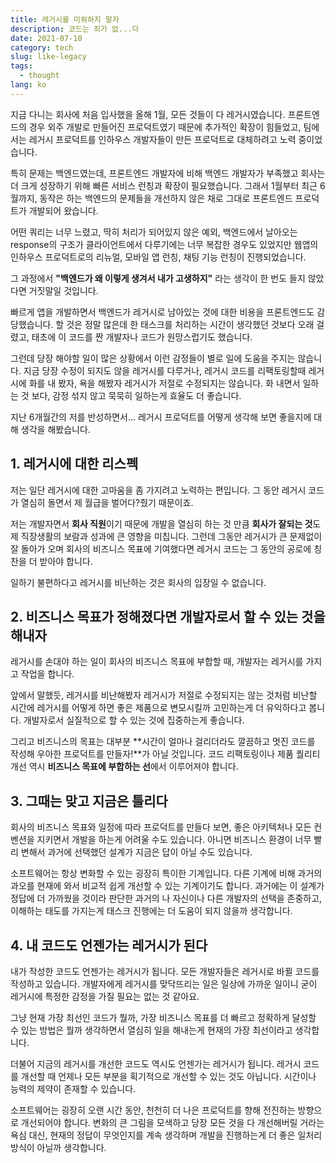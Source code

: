 ```yaml
---
title: 레거시를 미워하지 말자
description: 코드는 죄가 없...다
date: 2021-07-10
category: tech
slug: like-legacy
tags:
  - thought
lang: ko
---
```


지금 다니는 회사에 처음 입사했을 올해 1월, 모든 것들이 다 레거시였습니다. 프론트엔드의 경우 외주 개발로 만들어진 프로덕트였기 때문에 추가적인 확장이 힘들었고, 팀에서는 레거시 프로덕트를 인하우스 개발자들이 만든 프로덕트로 대체하려고 노력 중이었습니다.

특히 문제는 백엔드였는데, 프론트엔드 개발자에 비해 백엔드 개발자가 부족했고 회사는 더 크게 성장하기 위해 빠른 서비스 런칭과 확장이 필요했습니다. 그래서 1월부터 최근 6월까지, 동작은 하는 백엔드의 문제들을 개선하지 않은 채로 그대로 프론트엔드 프로덕트가 개발되어 왔습니다.

어떤 쿼리는 너무 느렸고, 딱히 처리가 되어있지 않은 예외, 백엔드에서 날아오는 response의 구조가 클라이언트에서 다루기에는 너무 복잡한 경우도 있었지만 웹앱의 인하우스 프로덕트로의 리뉴얼, 모바일 앱 런칭, 채팅 기능 런칭이 진행되었습니다.

그 과정에서 **"백엔드가 왜 이렇게 생겨서 내가 고생하지"** 라는 생각이 한 번도 들지 않았다면 거짓말일 것입니다.

빠르게 앱을 개발하면서 백엔드가 레거시로 남아있는 것에 대한 비용을 프론트엔드도 감당했습니다. 할 것은 정말 많은데 한 태스크를 처리하는 시간이 생각했던 것보다 오래 걸렸고, 태초에 이 코드를 짠 개발자나 코드가 원망스럽기도 했습니다.

그런데 당장 해야할 일이 많은 상황에서 이런 감정들이 별로 일에 도움을 주지는 않습니다. 지금 당장 수정이 되지도 않을 레거시를 다루거나, 레거시 코드를 리팩토링할때 레거시에 화를 내 봤자, 욕을 해봤자 레거시가 저절로 수정되지는 않습니다. 화 내면서 일하는 것 보다, 감정 섞지 않고 묵묵히 일하는게 효율도 더 좋습니다.

지난 6개월간의 저를 반성하면서... 레거시 프로덕트를 어떻게 생각해 보면 좋을지에 대해 생각을 해봤습니다.

## 1. 레거시에 대한 리스펙

저는 일단 레거시에 대한 고마움을 좀 가지려고 노력하는 편입니다. 그 동안 레거시 코드가 열심히 돌면서 제 월급을 벌어다?줬기 때문이죠.

저는 개발자면서 **회사 직원**이기 때문에 개발을 열심히 하는 것 만큼 **회사가 잘되는 것**도 제 직장생활의 보람과 성과에 큰 영향을 미칩니다. 그런데 그동안 레거시가 큰 문제없이 잘 돌아가 오며 회사의 비즈니스 목표에 기여했다면 레거시 코드는 그 동안의 공로에 칭찬을 더 받아야 합니다.

일하기 불편하다고 레거시를 비난하는 것은 회사의 입장일 수 없습니다.

## 2. 비즈니스 목표가 정해졌다면 개발자로서 할 수 있는 것을 해내자

레거시를 손대야 하는 일이 회사의 비즈니스 목표에 부합할 때, 개발자는 레거시를 가지고 작업을 합니다.

앞에서 말했듯, 레거시를 비난해봤자 레거시가 저절로 수정되지는 않는 것처럼 비난할 시간에 레거시를 어떻게 하면 좋은 제품으로 변모시킬까 고민하는게 더 유익하다고 봅니다. 개발자로서 실질적으로 할 수 있는 것에 집중하는게 좋습니다.

그리고 비즈니스의 목표는 대부분 **시간이 얼마나 걸리더라도 깔끔하고 멋진 코드를 작성해 우아한 프로덕트를 만들자!**가 아닐 것입니다. 코드 리팩토링이나 제품 퀄리티 개선 역시 **비즈니스 목표에 부합하는 선**에서 이루어져야 합니다.

## 3. 그때는 맞고 지금은 틀리다

회사의 비즈니스 목표와 일정에 따라 프로덕트를 만들다 보면, 좋은 아키텍처나 모든 컨벤션을 지키면서 개발을 하는게 어려울 수도 있습니다. 아니면 비즈니스 환경이 너무 빨리 변해서 과거에 선택했던 설계가 지금은 답이 아닐 수도 있습니다.

소프트웨어는 항상 변화할 수 있는 굉장히 특이한 기계입니다. 다른 기계에 비해 과거의 과오를 현재에 와서 비교적 쉽게 개선할 수 있는 기계이기도 합니다. 과거에는 이 설계가 정답에 더 가까웠을 것이라 판단한 과거의 나 자신이나 다른 개발자의 선택을 존중하고, 이해하는 태도를 가지는게 태스크 진행에는 더 도움이 되지 않을까 생각합니다.

## 4. 내 코드도 언젠가는 레거시가 된다

내가 작성한 코드도 언젠가는 레거시가 됩니다. 모든 개발자들은 레거시로 바뀔 코드를 작성하고 있습니다. 개발자에게 레거시를 맞닥뜨리는 일은 일상에 가까운 일이니 굳이 레거시에 특정한 감정을 가질 필요는 없는 것 같아요.

그냥 현재 가장 최선인 코드가 뭘까, 가장 비즈니스 목표를 더 빠르고 정확하게 달성할 수 있는 방법은 뭘까 생각하면서 열심히 일을 해내는게 현재의 가장 최선이라고 생각합니다.

더불어 지금의 레거시를 개선한 코드도 역시도 언젠가는 레거시가 됩니다. 레거시 코드를 개선할 때 언제나 모든 부분을 획기적으로 개선할 수 있는 것도 아닙니다. 시간이나 능력의 제약이 존재할 수 있습니다.

소프트웨어는 굉장히 오랜 시간 동안, 천천히 더 나은 프로덕트를 향해 전진하는 방향으로 개선되어야 합니다. 변화의 큰 그림을 모색하고 당장 모든 것을 다 개선해버릴 거라는 욕심 대신, 현재의 정답이 무엇인지를 계속 생각하며 개발을 진행하는게 더 좋은 일처리 방식이 아닐까 생각합니다.
